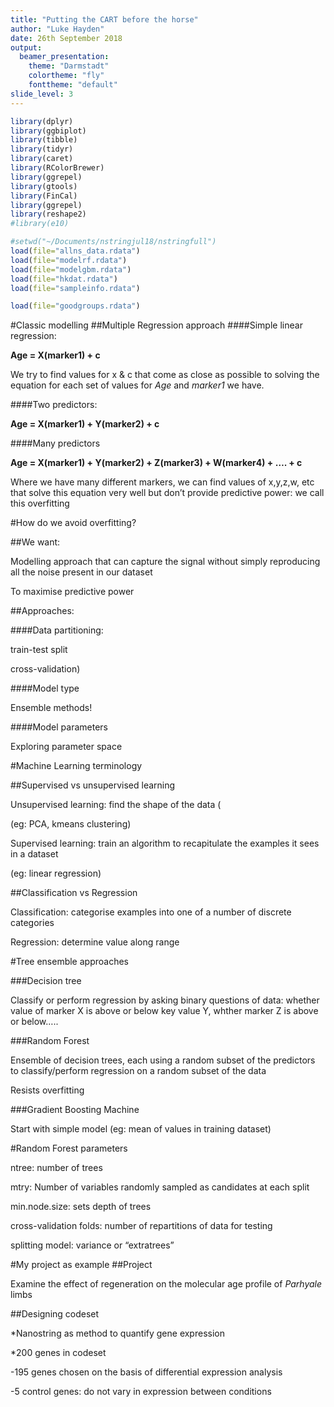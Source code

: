 ```yaml
---
title: "Putting the CART before the horse"
author: "Luke Hayden"
date: 26th September 2018
output:
  beamer_presentation:
    theme: "Darmstadt"
    colortheme: "fly"
    fonttheme: "default"
slide_level: 3
---
```




```r
library(dplyr)
library(ggbiplot)
library(tibble)
library(tidyr)
library(caret)
library(RColorBrewer)
library(ggrepel)
library(gtools)
library(FinCal)
library(ggrepel)
library(reshape2)
#library(e10)
````



```r
#setwd("~/Documents/nstringjul18/nstringfull")
load(file="allns_data.rdata")
load(file="modelrf.rdata")
load(file="modelgbm.rdata")
load(file="hkdat.rdata")
load(file="sampleinfo.rdata")

load(file="goodgroups.rdata")


````



#Classic modelling
##Multiple Regression approach
####Simple linear regression: 

**Age = X(marker1) + c**

We try to find values for x & c that come as close as possible to solving the equation for each set of values for *Age* and *marker1* we have. 

####Two predictors:

**Age = X(marker1) + Y(marker2) + c**

####Many predictors

**Age = X(marker1) + Y(marker2) + Z(marker3) + W(marker4) + .... + c**


Where we have many different markers, we can find values of x,y,z,w, etc that solve this equation very well but don't provide predictive power: we call this overfitting


#How do we avoid overfitting?

##We want: 

Modelling approach that can capture the signal without simply reproducing all the noise present in our dataset

To maximise predictive power

##Approaches:

####Data partitioning: 

train-test split

cross-validation)

####Model type

Ensemble methods!

####Model parameters

Exploring parameter space


#Machine Learning terminology

##Supervised vs unsupervised learning

Unsupervised learning: find the shape of the data (

(eg: PCA, kmeans clustering)

Supervised learning: train an algorithm to recapitulate the examples it sees in a dataset

(eg: linear regression)

##Classification vs Regression

Classification: categorise examples into one of a number of discrete categories

Regression: determine value along range


#Tree ensemble approaches

###Decision tree

Classify or perform regression by asking binary questions of data: whether value of marker X is above or below key value Y, whther marker Z is above or below.....

###Random Forest

Ensemble of decision trees, each using a random subset of the predictors to classify/perform regression on a random subset of the data

Resists overfitting

###Gradient Boosting Machine

Start with simple model (eg: mean of values in training dataset)

#Random Forest parameters

ntree: number of trees

mtry: Number of variables randomly sampled as candidates at each split

min.node.size: sets depth of trees

cross-validation folds: number of repartitions of data for testing 

splitting model: variance or "extratrees"





#My project as example
##Project

Examine the effect of regeneration on the molecular age profile of *Parhyale* limbs

##Designing codeset

*Nanostring as method to quantify gene expression

*200 genes in codeset

-195 genes chosen on the basis of differential expression analysis 

-5 control genes: do not vary in expression between conditions


